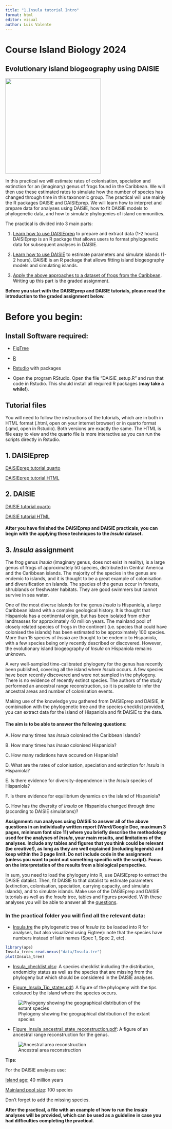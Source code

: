```yaml
---
title: "1.Insula tutorial Intro"
format: html
editor: visual
author: Luis Valente
---
```


# Course Island Biology 2024

## Evolutionary island biogeography using DAISIE

![](images/Figure_Insula_ancestral_state_reconstruction.png){fig-align="center" width="297"}

In this practical we will estimate rates of colonisation, speciation and extinction for an (imaginary) genus of frogs found in the Caribbean. We will then use these estimated rates to simulate how the number of species has changed through time in this taxonomic group. The practical will use mainly the R packages DAISIE and DAISIEprep. We will learn how to interpret and prepare data for analyses using DAISIE, how to fit DAISIE models to phylogenetic data, and how to simulate phylogenies of island communities.

The practical is divided into 3 main parts:

1.  [Learn how to use DAISIEprep](#sec-1.-daisieprep) to prepare and extract data (1-2 hours). DAISIEprep is an R package that allows users to format phylogenetic data for subsequent analyses in DAISIE.

2.  [Learn how to use DAISIE](#sec-2.-daisie) to estimate parameters and simulate islands (1-2 hours). DAISIE is an R package that allows fitting island biogeography models and simulating islands.

3.  [Apply the above approaches to a dataset of frogs from the Caribbean](#sec-insula). Writing up this part is the graded assignment.

**Before you start with the DAISIEprep and DAISIE tutorials, please read the introduction to the graded assignment below.**

# Before you begin:

## Install Software required:

-   [FigTree](https://github.com/rambaut/figtree/releases)

-   [R](https://www.r-project.org)

-   [Rstudio](https://rstudio.com/products/rstudio/download/) with packages

-   Open the program RStudio. Open the file "DAISIE_setup.R" and run that code in Rstudio. This should install all required R packages (**may take a while!**).

## Tutorial files

You will need to follow the instructions of the tutorials, which are in both in HTML format (.html, open on your internet browser) or in quarto format (.qmd, open in Rstudio). Both versions are exactly the same. The HTML is file easy to view and the quarto file is more interactive as you can run the scripts directly in Rstudio.

## 1. DAISIEprep {#sec-1.-daisieprep}

[DAISIEprep tutorial quarto](https://github.com/joshwlambert/LearnDAISIEprep/blob/main/2.DAISIEprep.qmd)

[DAISIEprep tutorial HTML](2.DAISIEprep.html)

## 2. DAISIE {#sec-2.-daisie}

[DAISIE tutorial quarto](https://github.com/joshwlambert/LearnDAISIEprep/blob/main/3.DAISIE.qmd)

[DAISIE tutorial HTML](3.DAISIE.html)

#### After you have finished the DAISIEprep and DAISIE practicals, you can begin with the applying these techniques to the *Insula* dataset.

## 3. *Insula* assignment {#sec-insula}

The frog genus *Insula* (imaginary genus, does not exist in reality), is a large genus of frogs of approximately 50 species, distributed in Central America and the Caribbean islands. The majority of the species in the genus are endemic to islands, and it is thought to be a great example of colonisation and diversification on islands. The species of the genus occur in forests, shrublands or freshwater habitats. They are good swimmers but cannot survive in sea water.

One of the most diverse islands for the genus *Insula* is Hispaniola, a large Caribbean island with a complex geological history. It is thought that Hispaniola has a continental origin, but has been isolated from other landmasses for approximately 40 million years. The mainland pool of closely related species of frogs in the continent (i.e. species that could have colonised the islands) has been estimated to be approximately 100 species. More than 15 species of *Insula* are thought to be endemic to Hispaniola, with a few species being only recently described or discovered. However, the evolutionary island biogeography of *Insula* on Hispaniola remains unknown.

A very well-sampled time-calibrated phylogeny for the genus has recently been published, covering all the island where *Insula* occurs. A few species have been recently discovered and were not sampled in the phylogeny. There is no evidence of recently extinct species. The authors of the study performed an ancestral range reconstruction, so it is possible to infer the ancestral areas and number of colonisation events.

Making use of the knowledge you gathered from DAISIEprep and DAISIE, in combination with the phylogenetic tree and the species checklist provided, you can extract data for the island of Hispaniola and fit DAISIE to the data.

#### The aim is to be able to answer the following questions: {#sec-4.-questions}

A. How many times has *Insula* colonised the Caribbean islands?

B. How many times has *Insula* colonised Hispaniola?

C. How many radiations have occured on Hispaniola?

D. What are the rates of colonisation, speciation and extinction for *Insula* in Hispaniola?

E. Is there evidence for diversity-dependence in the *Insula* species of Hispaniola?

F. Is there evidence for equilibrium dynamics on the island of Hispaniola?

G. How has the diversity of *Insula* on Hispaniola changed through time (according to DAISIE simulations)?

**Assignment: run analyses using DAISIE to answer all of the above questions in an individually written report (Word/Google Doc, maximum 3 pages, minimum font size 11) where you briefly describe the methodology used for the analyses of *Insula*, your main results, and limitations of the analyses. Include any tables and figures that you think could be relevant (be creative!), as long as they are well explained (including legends) and keep within the 3 page limit. Do not include code in the assignment (unless you want to point out something specific with the script). Focus on the interpretation of the results from a biological perspective.**

In sum, you need to load the phylogeny into R, use DAISIEprep to extract the DAISIE datalist. Then, fit DAISIE to that datalist to estimate parameters (extinction, colonisation, speciation, carrying capacity, and simulate islands), and to simulate islands. Make use of the DAISIEprep and DAISIE tutorials as well as the *Insula* tree, tables and figures provided. With these analyses you will be able to answer all the [questions](#sec-4.-questions).

### In the practical folder you will find all the relevant data:

-   [Insula.tre](data/Insula.tre) the phylogenetic tree of *Insula* (to be loaded into R for analyses, but also visualized using Figtree): note that the species have numbers instead of latin names (Spec 1, Spec 2, etc).

```r
library(ape)
Insula_tree<-read.nexus("data/Insula.tre")
plot(Insula_tree)
```

-   [Insula_checklist.xlsx](data/Insula_checklist.xlsx): A species checklist including the distribution, endemicity status as well as the species that are missing from the phylogeny but which should be considered in the DAISIE analyses.

-   [Figure_Insula_Tip_states.pdf](data/Figure_Insula_Tip_states.pdf): A figure of the phylogeny with the tips coloured by the island where the species occurs.

![Phylogeny showing the geographical distribution of the extant species](images/Figure_Insula_tip_states.png)

-   [Figure_Insula_ancestral_state_reconstruction.pdf](data/Figure_Insula_ancestral_state_reconstruction.pdf): A figure of an ancestral range reconstruction for the genus.

![Ancestral area reconstruction](images/Figure_Insula_ancestral_state_reconstruction.png)

**Tips**:

For the DAISIE analyses use:

[Island age:]{.underline} 40 million years

[Mainland pool size]{.underline}: 100 species

Don't forget to add the missing species.

**After the practical, a file with an example of how to run the *Insula* analyses will be provided, which can be used as a guideline in case you had difficulties completing the practical.**
